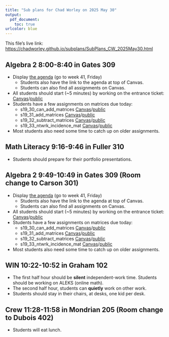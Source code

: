 ```yaml
---
title: "Sub plans for Chad Worley on 2025 May 30"
output: 
  pdf_document:
    toc: true
urlcolor: blue
---
```


This file's live link: [https://chadworley.github.io/subplans/SubPlans_CW_2025May30.html](https://chadworley.github.io/subplans/SubPlans_CW_2025May30.html)

## Algebra 2 8:00-8:40 in Gates 309

* Display [the agenda](https://chadworley.github.io/a2/weekly_a2.html#unit-18-exponential-equations-and-logarithms) (go to week 41, Friday)
    * Students also have the link to the agenda at top of Canvas.
    * Students can also find all assignments on Canvas.
* All students should start (~5 minutes) by working on the entrance ticket: [Canvas](https://bart.instructure.com/courses/1314/quizzes/3085)/[public](https://chadworley.github.io/a2/ET2/ET_161.html)
* Students have a few assignments on matrices due today:
    * s19_30_can_add_matrices [Canvas](https://bart.instructure.com/courses/1314/quizzes/3098)/[public](https://chadworley.github.io/a2/u19/outhtml/30_can_add_matrices.html)
    * s19_31_add_matrices [Canvas](https://bart.instructure.com/courses/1314/quizzes/3099)/[public](https://chadworley.github.io/a2/u19/outhtml/31_add_matrices.html)
    * s19_32_subtract_matrices [Canvas](https://bart.instructure.com/courses/1314/quizzes/3100)/[public](https://chadworley.github.io/a2/u19/outhtml/32_subtract_matrices.html)
    * s19_33_ntwrk_incidence_mat [Canvas](https://bart.instructure.com/courses/1314/quizzes/3101)/[public](https://chadworley.github.io/a2/u19/outhtml/33_ntwrk_incidence_mat.html)
* Most students also need some time to catch up on older assignments.


## Math Literacy 9:16-9:46 in Fuller 310

* Students should prepare for their portfolio presentations.

## Algebra 2 9:49-10:49 in Gates 309 (Room change to Carson 301)

* Display [the agenda](https://chadworley.github.io/a2/weekly_a2.html#unit-18-exponential-equations-and-logarithms) (go to week 41, Friday)
    * Students also have the link to the agenda at top of Canvas.
    * Students can also find all assignments on Canvas.
* All students should start (~5 minutes) by working on the entrance ticket: [Canvas](https://bart.instructure.com/courses/1314/quizzes/3085)/[public](https://chadworley.github.io/a2/ET2/ET_161.html)
* Students have a few assignments on matrices due today:
    * s19_30_can_add_matrices [Canvas](https://bart.instructure.com/courses/1314/quizzes/3098)/[public](https://chadworley.github.io/a2/u19/outhtml/30_can_add_matrices.html)
    * s19_31_add_matrices [Canvas](https://bart.instructure.com/courses/1314/quizzes/3099)/[public](https://chadworley.github.io/a2/u19/outhtml/31_add_matrices.html)
    * s19_32_subtract_matrices [Canvas](https://bart.instructure.com/courses/1314/quizzes/3100)/[public](https://chadworley.github.io/a2/u19/outhtml/32_subtract_matrices.html)
    * s19_33_ntwrk_incidence_mat [Canvas](https://bart.instructure.com/courses/1314/quizzes/3101)/[public](https://chadworley.github.io/a2/u19/outhtml/33_ntwrk_incidence_mat.html)
* Most students also need some time to catch up on older assignments.

## WIN 10:22-10:52 in Graham 102

* The first half hour should be **silent** independent-work time. Students should be working on ALEKS (online math).
* The second half hour, students can **quietly** work on other work.
* Students should stay in their chairs, at desks, one kid per desk.


## Crew 11:28-11:58 in Mondrian 205 (Room change to Dubois 402)

* Students will eat lunch.





